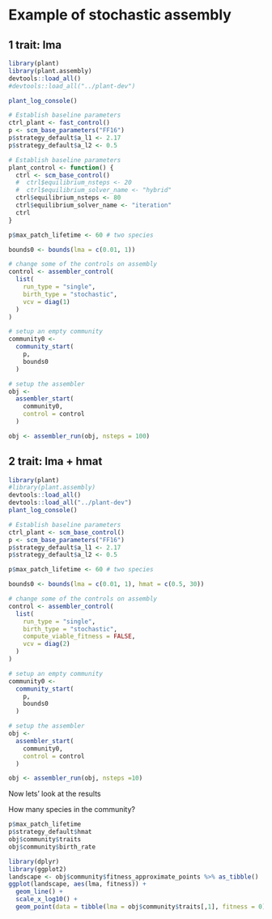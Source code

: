 
# Example of stochastic assembly

## 1 trait: lma

```r
library(plant)
library(plant.assembly)
devtools::load_all()
#devtools::load_all("../plant-dev")

plant_log_console()

# Establish baseline parameters
ctrl_plant <- fast_control()
p <- scm_base_parameters("FF16")
p$strategy_default$a_l1 <- 2.17
p$strategy_default$a_l2 <- 0.5

# Establish baseline parameters
plant_control <- function() {
  ctrl <- scm_base_control()
  #  ctrl$equilibrium_nsteps <- 20
  #  ctrl$equilibrium_solver_name <- "hybrid"
  ctrl$equilibrium_nsteps <- 80
  ctrl$equilibrium_solver_name <- "iteration"
  ctrl
}

p$max_patch_lifetime <- 60 # two species

bounds0 <- bounds(lma = c(0.01, 1))

# change some of the controls on assembly
control <- assembler_control(
  list(
    run_type = "single",
    birth_type = "stochastic",
    vcv = diag(1)
  )
)

# setup an empty community
community0 <-
  community_start(
    p, 
    bounds0
  )

# setup the assembler
obj <- 
  assembler_start(
    community0, 
    control = control
  )

obj <- assembler_run(obj, nsteps = 100)
```



## 2 trait: lma + hmat


```r
library(plant)
#library(plant.assembly)
devtools::load_all()
devtools::load_all("../plant-dev")
plant_log_console()

# Establish baseline parameters
ctrl_plant <- scm_base_control()
p <- scm_base_parameters("FF16")
p$strategy_default$a_l1 <- 2.17
p$strategy_default$a_l2 <- 0.5

p$max_patch_lifetime <- 60 # two species

bounds0 <- bounds(lma = c(0.01, 1), hmat = c(0.5, 30))

# change some of the controls on assembly
control <- assembler_control(
  list(
    run_type = "single",
    birth_type = "stochastic",
    compute_viable_fitness = FALSE,
    vcv = diag(2)
  )
)

# setup an empty community
community0 <- 
  community_start(
    p, 
    bounds0
  )

# setup the assembler
obj <- 
  assembler_start(
    community0, 
    control = control
  )

obj <- assembler_run(obj, nsteps =10)
```



Now lets' look at the results

How many species in the community?
```r
p$max_patch_lifetime
p$strategy_default$hmat
obj$community$traits
obj$community$birth_rate
```

```r
library(dplyr)
library(ggplot2)
landscape <- obj$community$fitness_approximate_points %>% as_tibble()
ggplot(landscape, aes(lma, fitness)) + 
  geom_line() +
  scale_x_log10() +
  geom_point(data = tibble(lma = obj$community$traits[,1], fitness = 0), col="red")
```

